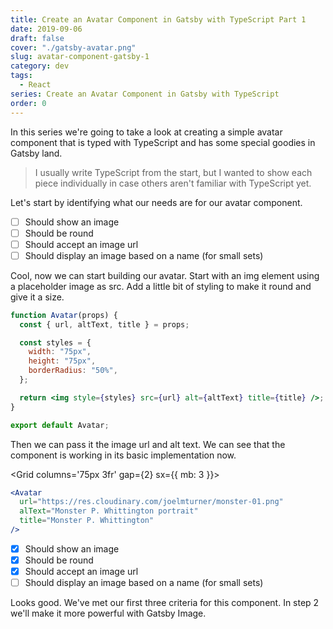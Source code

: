```yaml
---
title: Create an Avatar Component in Gatsby with TypeScript Part 1
date: 2019-09-06
draft: false
cover: "./gatsby-avatar.png"
slug: avatar-component-gatsby-1
category: dev
tags:
  - React
series: Create an Avatar Component in Gatsby with TypeScript
order: 0
---
```


In this series we're going to take a look at creating a simple avatar component that is typed with TypeScript and has some special goodies in Gatsby land.

> I usually write TypeScript from the start, but I wanted to show each piece individually in case others aren't familiar with TypeScript yet.

Let's start by identifying what our needs are for our avatar component.

- [ ] Should show an image
- [ ] Should be round
- [ ] Should accept an image url
- [ ] Should display an image based on a name (for small sets)

Cool, now we can start building our avatar. Start with an img element using a placeholder image as src. Add a little bit of styling to make it round and give it a size.

```jsx
function Avatar(props) {
  const { url, altText, title } = props;

  const styles = {
    width: "75px",
    height: "75px",
    borderRadius: "50%",
  };

  return <img style={styles} src={url} alt={altText} title={title} />;
}

export default Avatar;
```

Then we can pass it the image url and alt text. We can see that the component is working in its basic implementation now.

<Grid columns='75px 3fr' gap={2} sx={{ mb: 3 }}>
<Flexbox middle>
    <Avatar /> 
</Flexbox>

```jsx
<Avatar
  url="https://res.cloudinary.com/joelmturner/monster-01.png"
  alText="Monster P. Whittington portrait"
  title="Monster P. Whittington"
/>
```

</Grid>

- [x] Should show an image
- [x] Should be round
- [x] Should accept an image url
- [ ] Should display an image based on a name (for small sets)

Looks good. We've met our first three criteria for this component. In step 2 we'll make it more powerful with Gatsby Image.
